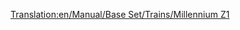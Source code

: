 [[Translation:en/Manual/Base Set/Trains/Millennium Z1]]
{{nl/Manual/Base Set/Trains/Treinen|Naam=Millennium Z1
|Afbeelding=[[File:en/Manual/Base Set/Trains/Millenniumz1.png]]
|Kosten=£70,312 ($140.624)
|Snelheid=336 km/h (210 mph)
|Gewicht=170 t (171,5 t)
|Kracht=10,000 hp (7.353 kW)
|Onderhoudskosten=£3,374 ($6.748)
|Ontworpen=2005
|Levensduur=20
|Capaciteit=25 passengers
|Omschrijving=With two power cars, this [[en/Manual/Base Set/Monorail]] is brilliant for high-capacity passenger routes. It also looks very swish with a rake of monorail passenger carriages. When you have a long train, say, more than 8 cars, you will find the train never reaches top speed.  Join two sets together in a single train (4 power cars total) to hit top speed on the flat.
|Real-life=The Millennium Z1 train seems to resemble the German [https://www.wikipedia.org/wiki/Transrapid "Transrapid"] high speed monorail/maglev hybrid train in that both are high speed multiple units primarily aimed at passenger transit. Although [[en/Archive/OpenTTD/Transport Tycoon Deluxe]] only appeared in 1995, eerily enough, Transrapid came into commercial use, albeit in a limited form, in late 2004 - rather similar to its service date in game, and was in development when Transport Tycoon first appeared.

[http://www.transrapid.de http://www.transrapid.de]
}}